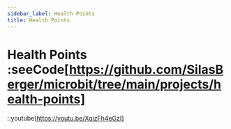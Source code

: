 ```yaml
---
sidebar_label: Health Points
title: Health Points
---
```


# Health Points :seeCode[https://github.com/SilasBerger/microbit/tree/main/projects/health-points]
::youtube[https://youtu.be/XqjzFh4eGzI]
